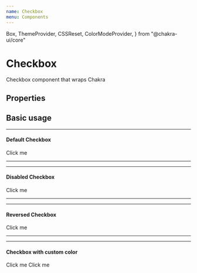```yaml
---
name: Checkbox
menu: Components
---
```



  Box,
  ThemeProvider,
  CSSReset,
  ColorModeProvider,
} from "@chakra-ui/core"

# Checkbox

Checkbox component that wraps Chakra


## Properties

<Props of={Checkbox} />

## Basic usage
---

#### Default Checkbox
<Playground>
  <Checkbox 
  >Click me</Checkbox>
</Playground>

---
---

#### Disabled Checkbox
<Playground>
  <Checkbox 
    isDisabled={true}
  >Click me</Checkbox>
</Playground>

---
---

#### Reversed Checkbox
<Playground>
  <Checkbox 
    isReversed={true}
  >Click me</Checkbox>
</Playground>

---
---

#### Checkbox with custom color
<Playground>
  <Box display='flex'>
    <Checkbox 
      override={{
        controlBox: {
          _checked: {
            bg: '#029107f2',
            borderColor: '#029107f2',
          }
        }
      }}
    >Click me</Checkbox>
    <Checkbox 
      override={{
        controlBox: {
          _checked: {
            bg: '#3502ffe0',
            borderColor: '#3502ffe0',
          },
          _hover: {
            borderColor: '#3502ffe0',
            shadow: 'checkbox.hover',
          }
        }
      }}
    >Click me</Checkbox>
  </Box>
</Playground>